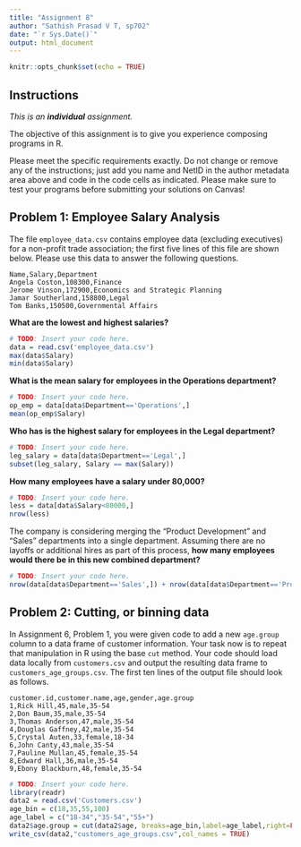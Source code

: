 ```yaml
---
title: "Assignment 8"
author: "Sathish Prasad V T, sp702"
date: "`r Sys.Date()`"
output: html_document
---
```


```r
knitr::opts_chunk$set(echo = TRUE)
```

## Instructions

*This is an **individual** assignment.*

The objective of this assignment is to give you experience composing programs in R.

Please meet the specific requirements exactly. Do not change or remove any of the instructions; just add you name and NetID in the author metadata area above and code in the code cells as indicated.  Please make sure to test your programs before submitting your solutions on Canvas!

## Problem 1: Employee Salary Analysis

The file `employee_data.csv` contains employee data (excluding executives) for a non-profit trade association; the first five lines of this file are shown below.  Please use this data to answer the following questions.

```
Name,Salary,Department
Angela Coston,108300,Finance
Jerome Vinson,172900,Economics and Strategic Planning
Jamar Southerland,158800,Legal
Tom Banks,150500,Governmental Affairs
```

**What are the lowest and highest salaries?**

```r
# TODO: Insert your code here.
data = read.csv('employee_data.csv')
max(data$Salary)
min(data$Salary) 
```

**What is the mean salary for employees in the Operations department?**

```r
# TODO: Insert your code here.
op_emp = data[data$Department=='Operations',]
mean(op_emp$Salary)
```

**Who has is the highest salary for employees in the Legal department?**

```r
# TODO: Insert your code here.
leg_salary = data[data$Department=='Legal',]
subset(leg_salary, Salary == max(Salary))
```

**How many employees have a salary under 80,000?**

```r
# TODO: Insert your code here.
less = data[data$Salary<80000,]
nrow(less)
```

The company is considering merging the "Product Development" and "Sales" departments into a single department.  Assuming there are no layoffs or additional hires as part of this process, **how many employees would there be in this new combined department?**

```r
# TODO: Insert your code here.
nrow(data[data$Department=='Sales',]) + nrow(data[data$Department=='Product Development',])
```

## Problem 2: Cutting, or binning data

In Assignment 6, Problem 1, you were given code to add a new `age.group` column to a data frame of customer information. Your task now is to repeat that manipulation in R using the base `cut` method.  Your code should load data locally from `customers.csv` and output the resulting data frame to `customers_age_groups.csv`.  The first ten lines of the output file should look as follows.

```
customer.id,customer.name,age,gender,age.group
1,Rick Hill,45,male,35-54
2,Don Baum,35,male,35-54
3,Thomas Anderson,47,male,35-54
4,Douglas Gaffney,42,male,35-54
5,Crystal Auten,33,female,18-34
6,John Canty,43,male,35-54
7,Pauline Mullan,45,female,35-54
8,Edward Hall,36,male,35-54
9,Ebony Blackburn,48,female,35-54
```

```r
# TODO: Insert your code here.
library(readr)
data2 = read.csv('Customers.csv')
age_bin = c(18,35,55,100)
age_label = c("18-34","35-54","55+")
data2$age.group = cut(data2$age, breaks=age_bin,label=age_label,right=FALSE)
write_csv(data2,"customers_age_groups.csv",col_names = TRUE)
```
